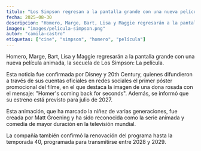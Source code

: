 ```yaml
---
titulo: "Los Simpson regresan a la pantalla grande con una nueva película en 2027"
fecha: 2025-08-30
descripcion: "Homero, Marge, Bart, Lisa y Maggie regresarán a la pantalla grande con una nueva película animada, la secuela de Los Simpson La película"
imagen: "images/pelicula-simpson.png"
autor: "camila-castro"
etiquetas: ["cine", "simpson", "homero", "película"]
---
```

Homero, Marge, Bart, Lisa y Maggie regresarán a la pantalla grande con una nueva película animada, la secuela de Los Simpson: La película.

Esta noticia fue confirmada por Disney y 20th Century, quienes difundieron a través de sus cuentas oficiales en redes sociales el primer póster promocional del filme, en el que destaca la imagen de una dona rosada con el mensaje: "Homer's coming back for seconds". Además, se informó que su estreno está previsto para  julio de 2027.

Esta animación, que ha marcado la niñez de varias generaciones, fue creada por Matt Groening y ha sido reconocida como la serie animada y comedia de mayor duración en la televisión mundial.

La compañía también confirmó la renovación del programa hasta la temporada 40, programada para transmitirse entre 2028 y 2029.